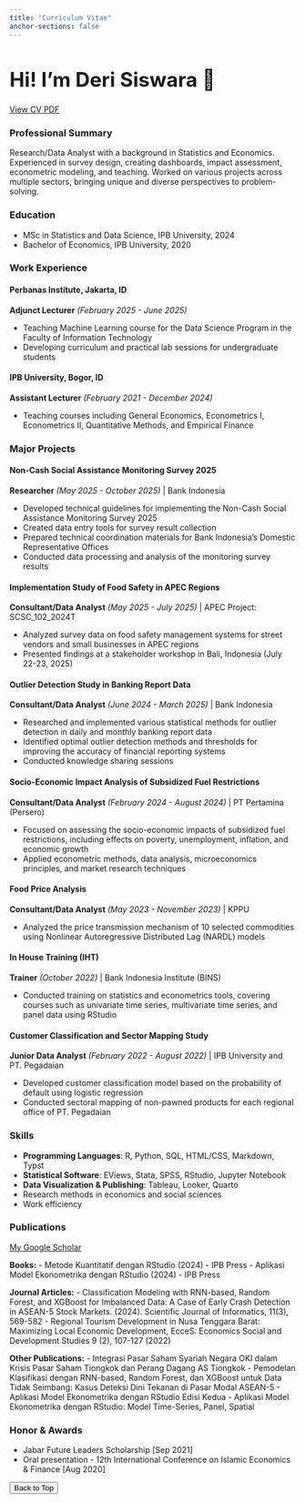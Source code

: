 ```yaml
---
title: "Curriculum Vitae"
anchor-sections: false
---
```


<h1 style="font-size: 2.5em;">Hi! I'm <strong>Deri Siswara</strong> 👋</h1>

<span class="listing-btn-group">
<a href="cv/dericv/template/main.pdf" target="_blank" class="btn" role="button"> View CV PDF </a>
</span>

<!-- Professional Summary -->

### <i class="bi bi-person-fill"></i> Professional Summary

Research/Data Analyst with a background in Statistics and Economics. Experienced in survey design, creating dashboards, impact assessment, econometric modeling, and teaching. Worked on various projects across multiple sectors, bringing unique and diverse perspectives to problem-solving.

<!-- Education -->

### <i class="bi bi-mortarboard-fill"></i> Education

-  MSc in Statistics and Data Science, IPB University, 2024
-  Bachelor of Economics, IPB University, 2020

<!-- Professional Experience -->

### <i class="bi bi-briefcase-fill"></i> Work Experience

#### **Perbanas Institute**, Jakarta, ID  

**Adjunct Lecturer** *(February 2025 - June 2025)*  

- Teaching Machine Learning course for the Data Science Program in the Faculty of Information Technology
- Developing curriculum and practical lab sessions for undergraduate students

#### **IPB University**, Bogor, ID  

**Assistant Lecturer** *(February 2021 - December 2024)*  

- Teaching courses including General Economics, Econometrics I, Econometrics II, Quantitative Methods, and Empirical Finance

### <i class="bi bi-clipboard-data-fill"></i> Major Projects

#### **Non-Cash Social Assistance Monitoring Survey 2025**  
**Researcher** *(May 2025 - October 2025)* | Bank Indonesia

- Developed technical guidelines for implementing the Non-Cash Social Assistance Monitoring Survey 2025
- Created data entry tools for survey result collection
- Prepared technical coordination materials for Bank Indonesia's Domestic Representative Offices
- Conducted data processing and analysis of the monitoring survey results

#### **Implementation Study of Food Safety in APEC Regions**  
**Consultant/Data Analyst** *(May 2025 - July 2025)* | APEC Project: SCSC_102_2024T

- Analyzed survey data on food safety management systems for street vendors and small businesses in APEC regions
- Presented findings at a stakeholder workshop in Bali, Indonesia (July 22-23, 2025)

#### **Outlier Detection Study in Banking Report Data**  
**Consultant/Data Analyst** *(June 2024 - March 2025)* | Bank Indonesia

- Researched and implemented various statistical methods for outlier detection in daily and monthly banking report data
- Identified optimal outlier detection methods and thresholds for improving the accuracy of financial reporting systems
- Conducted knowledge sharing sessions

#### **Socio-Economic Impact Analysis of Subsidized Fuel Restrictions**  
**Consultant/Data Analyst** *(February 2024 - August 2024)* | PT Pertamina (Persero)

- Focused on assessing the socio-economic impacts of subsidized fuel restrictions, including effects on poverty, unemployment, inflation, and economic growth
- Applied econometric methods, data analysis, microeconomics principles, and market research techniques

#### **Food Price Analysis**  
**Consultant/Data Analyst** *(May 2023 - November 2023)* | KPPU

- Analyzed the price transmission mechanism of 10 selected commodities using Nonlinear Autoregressive Distributed Lag (NARDL) models

#### **In House Training (IHT)**  
**Trainer** *(October 2022)* | Bank Indonesia Institute (BINS)

- Conducted training on statistics and econometrics tools, covering courses such as univariate time series, multivariate time series, and panel data using RStudio

#### **Customer Classification and Sector Mapping Study**  
**Junior Data Analyst** *(February 2022 - August 2022)* | IPB University and PT. Pegadaian

- Developed customer classification model based on the probability of default using logistic regression
- Conducted sectoral mapping of non-pawned products for each regional office of PT. Pegadaian

<!-- Skills -->

### <i class="bi bi-tools"></i> Skills

-  **Programming Languages**: R, Python, SQL, HTML/CSS, Markdown, Typst
-  **Statistical Software**: EViews, Stata, SPSS, RStudio, Jupyter Notebook
-  **Data Visualization & Publishing**: Tableau, Looker, Quarto
-  Research methods in economics and social sciences
-  Work efficiency

<!-- Publications -->

### <i class="bi bi-journal-bookmark-fill"></i> Publications

<span class="listing-btn-group">
<a href="https://scholar.google.co.id/citations?user=NNhhI5IAAAAJ&hl=id&oi=ao" class="btn" role="button"> My Google Scholar </a>
</span>

**Books:**
-   Metode Kuantitatif dengan RStudio (2024) - IPB Press
-   Aplikasi Model Ekonometrika dengan RStudio (2024) - IPB Press

**Journal Articles:**
-   Classification Modeling with RNN-based, Random Forest, and XGBoost for Imbalanced Data: A Case of Early Crash Detection in ASEAN-5 Stock Markets. (2024). Scientific Journal of Informatics, 11(3), 569-582
-   Regional Tourism Development in Nusa Tenggara Barat: Maximizing Local Economic Development, EcceS: Economics Social and Development Studies 9 (2), 107-127 (2022)

**Other Publications:**
-   Integrasi Pasar Saham Syariah Negara OKI dalam Krisis Pasar Saham Tiongkok dan Perang Dagang AS Tiongkok
-   Pemodelan Klasifikasi dengan RNN-based, Random Forest, dan XGBoost untuk Data Tidak Seimbang: Kasus Deteksi Dini Tekanan di Pasar Modal ASEAN-5
-   Aplikasi Model Ekonometrika dengan RStudio Edisi Kedua
-   Aplikasi Model Ekonometrika dengan RStudio: Model Time-Series, Panel, Spatial

<!-- Honors & Awards -->

### <i class="bi bi-award-fill"></i> Honor & Awards

- Jabar Future Leaders Scholarship [Sep 2021]
- Oral presentation - 12th International Conference on Islamic Economics & Finance [Aug 2020]

<!-- Back to Top Button -->

<button onclick="topFunction()" id="myBtn" title="Go to top">Back to Top</button>

<script>
// When the user scrolls down 20px from the top of the document, show the button
window.onscroll = function() {scrollFunction()};

function scrollFunction() {
    if (document.body.scrollTop > 20 || document.documentElement.scrollTop > 20) {
        document.getElementById("myBtn").style.display = "block";
    } else {
        document.getElementById("myBtn").style.display = "none";
    }
}

// When the user clicks on the button, scroll to the top of the document
function topFunction() {
    document.body.scrollTop = 0; // For Safari
    document.documentElement.scrollTop = 0; // For Chrome, Firefox, IE and Opera
}
</script>